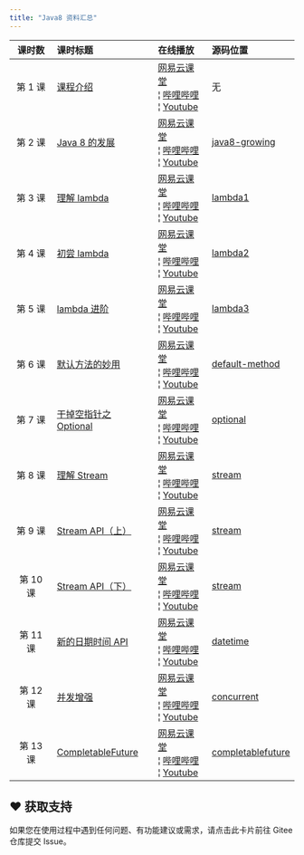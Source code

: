 ```yaml
---
title: "Java8 资料汇总"
---
```


| 课时数 | 课时标题 | 在线播放 | 源码位置 |
| :---: | :--- | :--- | :--- |
| 第 1 课 | [课程介绍](https://github.com/biezhi/learn-java8) | [网易云课堂](http://study.163.com/course/courseLearn.htm?courseId=1005047049&utm_campaign=commission&utm_source=cp-400000000397038&utm_medium=share#/learn/video?lessonId=1051513399&courseId=1005047049)<br/> ¦ [哔哩哔哩](https://www.bilibili.com/video/av19287893/index_1.html#page=1)<br/> ¦ [Youtube](https://youtu.be/A733pQxiEDk) | 无 |
| 第 2 课 | [Java 8 的发展](https://github.com/biezhi/learn-java8/blob/master/java8-growing/README.md) | [网易云课堂](http://study.163.com/course/courseLearn.htm?courseId=1005047049&utm_campaign=commission&utm_source=cp-400000000397038&utm_medium=share#/learn/video?lessonId=1051508577&courseId=1005047049)<br/> ¦ [哔哩哔哩](https://www.bilibili.com/video/av19287893/index_2.html#page=2)<br/> ¦ [Youtube](https://youtu.be/fHhgm1AZzhs) | [java8-growing](https://github.com/biezhi/learn-java8/tree/master/java8-growing/src/main/java/io/github/biezhi/java8/growing) |
| 第 3 课 | [理解 lambda](https://github.com/biezhi/learn-java8/blob/master/java8-lambda/README.md) | [网易云课堂](http://study.163.com/course/courseLearn.htm?courseId=1005047049&utm_campaign=commission&utm_source=cp-400000000397038&utm_medium=share#/learn/video?lessonId=1051516241&courseId=1005047049)<br/> ¦ [哔哩哔哩](https://www.bilibili.com/video/av19287893/index_3.html#page=3)<br/> ¦ [Youtube](https://youtu.be/VkdMeFEGDH8) | [lambda1](https://github.com/biezhi/learn-java8/tree/master/java8-lambda/src/main/java/io/github/biezhi/java8/lambda/lesson1) |
| 第 4 课 | [初尝 lambda](https://github.com/biezhi/learn-java8/blob/master/java8-lambda/README.md) | [网易云课堂](http://study.163.com/course/courseLearn.htm?courseId=1005047049&utm_campaign=commission&utm_source=cp-400000000397038&utm_medium=share#/learn/video?lessonId=1051511463&courseId=1005047049)<br/> ¦ [哔哩哔哩](https://www.bilibili.com/video/av19287893/index_4.html#page=4)<br/> ¦ [Youtube](https://youtu.be/X7Zv5vygjTc) | [lambda2](https://github.com/biezhi/learn-java8/tree/master/java8-lambda/src/main/java/io/github/biezhi/java8/lambda/lesson2) |
| 第 5 课 | [lambda 进阶](https://github.com/biezhi/learn-java8/blob/master/java8-lambda/README.md) | [网易云课堂](http://study.163.com/course/courseLearn.htm?courseId=1005047049&utm_campaign=commission&utm_source=cp-400000000397038&utm_medium=share#/learn/video?lessonId=1051518174&courseId=1005047049)<br/> ¦ [哔哩哔哩](https://www.bilibili.com/video/av19287893/index_5.html#page=5)<br/> ¦ [Youtube](https://youtu.be/3G83it4IASc) | [lambda3](https://github.com/biezhi/learn-java8/tree/master/java8-lambda/src/main/java/io/github/biezhi/java8/lambda/lesson3) |
| 第 6 课 | [默认方法的妙用](https://github.com/biezhi/learn-java8/blob/master/java8-default-methods/README.md) | [网易云课堂](http://study.163.com/course/courseLearn.htm?courseId=1005047049&utm_campaign=commission&utm_source=cp-400000000397038&utm_medium=share#/learn/video?lessonId=1051518175&courseId=1005047049)<br/> ¦ [哔哩哔哩](https://www.bilibili.com/video/av19287893/index_6.html#page=6)<br/> ¦ [Youtube](https://youtu.be/sAuEnkWezDM) | [default-method](https://github.com/biezhi/learn-java8/tree/master/java8-default-methods/src/main/java/io/github/biezhi/java8/defaultmethods) |
| 第 7 课 | [干掉空指针之 Optional](https://github.com/biezhi/learn-java8/blob/master/java8-optional/README.md) | [网易云课堂](http://study.163.com/course/courseLearn.htm?courseId=1005047049&utm_campaign=commission&utm_source=cp-400000000397038&utm_medium=share#/learn/video?lessonId=1051511464&courseId=1005047049)<br/> ¦ [哔哩哔哩](https://www.bilibili.com/video/av19287893/index_7.html#page=7)<br/> ¦ [Youtube](https://youtu.be/br4kqCXPB9A) | [optional](https://github.com/biezhi/learn-java8/tree/master/java8-default-methods/src/main/java/io/github/biezhi/java8/optional) |
| 第 8 课 | [理解 Stream](https://github.com/biezhi/learn-java8/blob/master/java8-stream/README.md) | [网易云课堂](http://study.163.com/course/courseLearn.htm?courseId=1005047049&utm_campaign=commission&utm_source=cp-400000000397038&utm_medium=share#/learn/video?lessonId=1051555343&courseId=1005047049)<br/> ¦ [哔哩哔哩](https://www.bilibili.com/video/av19287893/index_8.html#page=8)<br/> ¦ [Youtube](https://youtu.be/NB9mGlNMl-w) | [stream](https://github.com/biezhi/learn-java8/tree/master/java8-stream/src/main/java/io/github/biezhi/java8/stream/lesson1) |
| 第 9 课 | [Stream API（上）](https://github.com/biezhi/learn-java8/blob/master/java8-stream/README.md#%E4%BD%BF%E7%94%A8%E6%B5%81) | [网易云课堂](http://study.163.com/course/courseLearn.htm?courseId=1005047049&utm_campaign=commission&utm_source=cp-400000000397038&utm_medium=share#/learn/video?lessonId=1051566020&courseId=1005047049)<br/> ¦ [哔哩哔哩](https://www.bilibili.com/video/av19287893/index_9.html#page=9)<br/> ¦ [Youtube](https://youtu.be/mGwFJERNzmY) | [stream](https://github.com/biezhi/learn-java8/blob/master/java8-stream/src/main/java/io/github/biezhi/java8/stream/lesson2) |
| 第 10 课 | [Stream API（下）](https://github.com/biezhi/learn-java8/blob/master/java8-stream/README.md#collector-%E6%94%B6%E9%9B%86) | [网易云课堂](http://study.163.com/course/courseLearn.htm?courseId=1005047049&utm_campaign=commission&utm_source=cp-400000000397038&utm_medium=share#/learn/video?lessonId=1051571684&courseId=1005047049)<br/> ¦ [哔哩哔哩](https://www.bilibili.com/video/av19287893/index_10.html#page=10)<br/> ¦ [Youtube](https://youtu.be/iubE0ezu-xI) | [stream](https://github.com/biezhi/learn-java8/tree/master/java8-stream/src/main/java/io/github/biezhi/java8/stream/lesson3) |
| 第 11 课 | [新的日期时间 API](https://github.com/biezhi/learn-java8/blob/master/java8-datetime-api/README.md) | [网易云课堂](http://study.163.com/course/courseLearn.htm?courseId=1005047049&utm_campaign=commission&utm_source=cp-400000000397038&utm_medium=share#/learn/video?lessonId=1051571688&courseId=1005047049)<br/> ¦ [哔哩哔哩](https://www.bilibili.com/video/av19287893/index_11.html#page=11)<br/> ¦ [Youtube](https://youtu.be/hKXJvh-id1E) | [datetime](https://github.com/biezhi/learn-java8/tree/master/java8-datetime-api/src/main/java/io/github/biezhi/datetime) |
| 第 12 课 | [并发增强](https://github.com/biezhi/learn-java8/blob/master/java8-concurrent/README.md) | [网易云课堂](http://study.163.com/course/courseLearn.htm?courseId=1005047049&utm_campaign=commission&utm_source=cp-400000000397038&utm_medium=share#/learn/video?lessonId=1051682806&courseId=1005047049)<br/> ¦ [哔哩哔哩](https://www.bilibili.com/video/av19287893/index_12.html#page=12)<br/> ¦ [Youtube](https://youtu.be/OYkToWIDEEI) | [concurrent](https://github.com/biezhi/learn-java8/tree/master/java8-concurrent/src/main/java/io/github/biezhi/java8/concurrent) |
| 第 13 课 | [CompletableFuture](https://github.com/biezhi/learn-java8/blob/master/java8-completablefuture/README.md) | [网易云课堂](http://study.163.com/course/courseLearn.htm?courseId=1005047049&utm_campaign=commission&utm_source=cp-400000000397038&utm_medium=share#/learn/video?lessonId=1051908792&courseId=1005047049)<br/> ¦ [哔哩哔哩](https://www.bilibili.com/video/av19287893/index_13.html#page=13)<br/> ¦ [Youtube](https://youtu.be/4reRygD1dGo) | [completablefuture](https://github.com/biezhi/learn-java8/tree/master/java8-completablefuture/src/main/java/io/github/biezhi/java8/completablefuture) |

## ♥️ 获取支持
<Card title="遇到问题？" horizontal icon="link" href="https://gitee.com/log4j/pig/issues">
  如果您在使用过程中遇到任何问题、有功能建议或需求，请点击此卡片前往 Gitee 仓库提交 Issue。
</Card>

